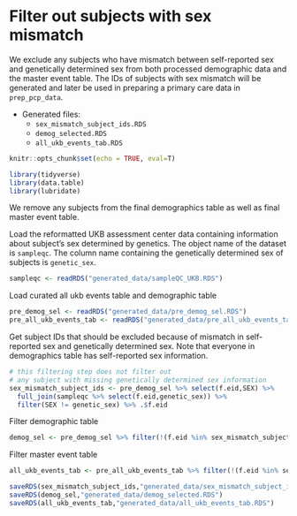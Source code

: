 # Filter out subjects with sex mismatch {#exclude-sex-mismatch-subjects}

We exclude any subjects who have mismatch between self-reported sex and genetically determined sex from both processed demographic data and the master event table. The IDs of subjects with sex mismatch will be generated and later be used in preparing a primary care data in `prep_pcp_data`.

* Generated files: 
  - `sex_mismatch_subject_ids.RDS`
  - `demog_selected.RDS`
  - `all_ukb_events_tab.RDS`

```r
knitr::opts_chunk$set(echo = TRUE, eval=T)
```

```r
library(tidyverse)
library(data.table)
library(lubridate)
```

We remove any subjects from the final demographics table as well as final master event table.\par

Load the reformatted UKB assessment center data containing information about subject's sex determined by genetics. The object name of the dataset is `sampleqc`. The column name containing the genetically determined sex of subjects is `genetic_sex`. 
```r
sampleqc <- readRDS("generated_data/sampleQC_UKB.RDS")
```

Load curated all ukb events table and demographic table
```r
pre_demog_sel <- readRDS("generated_data/pre_demog_sel.RDS")
pre_all_ukb_events_tab <- readRDS("generated_data/pre_all_ukb_events_tab.RDS")
```

Get subject IDs that should be excluded because of mismatch in self-reported sex and genetically determined sex. Note that everyone in demographics table has self-reported sex information.
```r
# this filtering step does not filter out 
# any subject with missing genetically determined sex information
sex_mismatch_subject_ids <- pre_demog_sel %>% select(f.eid,SEX) %>% 
  full_join(sampleqc %>% select(f.eid,genetic_sex)) %>% 
  filter(SEX != genetic_sex) %>% .$f.eid 
```

Filter demographic table
```r
demog_sel <- pre_demog_sel %>% filter(!(f.eid %in% sex_mismatch_subject_ids))
```

Filter master event table
```r
all_ukb_events_tab <- pre_all_ukb_events_tab %>% filter(!(f.eid %in% sex_mismatch_subject_ids))
```

```r
saveRDS(sex_mismatch_subject_ids,"generated_data/sex_mismatch_subject_ids.RDS")
saveRDS(demog_sel,"generated_data/demog_selected.RDS")
saveRDS(all_ukb_events_tab,"generated_data/all_ukb_events_tab.RDS")
```











